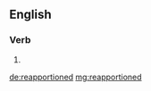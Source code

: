 ==English==

===Verb===
{{head|en}}

# {{en-past of|reapportion}}

[[de:reapportioned]]
[[mg:reapportioned]]